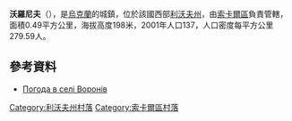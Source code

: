 {{coord|50|21|7|N|23|53|54|E|scale:100000|display=title}}

'''沃羅尼夫'''（{{lang-uk|Воронів}}），是[[烏克蘭|烏克蘭]]的城鎮，位於該國西部[[利沃夫州|利沃夫州]]，由[[索卡爾區|索卡爾區]]負責管轄，面積0.49平方公里，海拔高度198米，2001年人口137，人口密度每平方公里279.59人。

==參考資料==
* [http://weather.in.ua/ua/l'vovskaja/4608 Погода в селі Воронів]{{Wayback|url=http://weather.in.ua/ua/l%27vovskaja/4608 |date=20071031023535 }}

[[Category:利沃夫州村落|Category:利沃夫州村落]]
[[Category:索卡爾區村落|Category:索卡爾區村落]]


{{Lviv-geo-stub}}